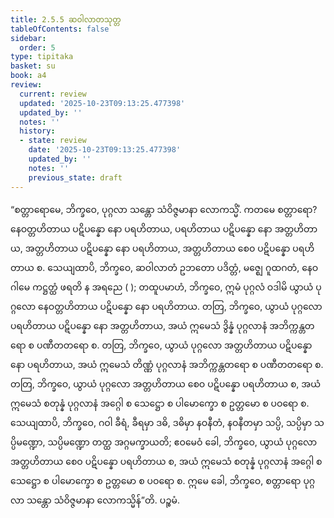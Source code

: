```yaml
---
title: 2.5.5 ဆဝါလာတသုတ္တ
tableOfContents: false
sidebar:
  order: 5
type: tipitaka
basket: su
book: a4
review:
  current: review
  updated: '2025-10-23T09:13:25.477398'
  updated_by: ''
  notes: ''
  history:
  - state: review
    date: '2025-10-23T09:13:25.477398'
    updated_by: ''
    notes: ''
    previous_state: draft
---
```



<ReviewStatus review={frontmatter.review} showDetails={true} />

<HypothesisAnnotation frontmatter={frontmatter} />

<DynamicBreadcrumb />

<Division number="95" book="a4" e="ch" v="15" p="407">

<Paragraph number="638" book="a4">
“စတ္တာရောမေ, ဘိက္ခဝေ, ပုဂ္ဂလာ သန္တော သံဝိဇ္ဇမာနာ လောကသ္မိံ. ကတမေ စတ္တာရော? နေဝတ္တဟိတာယ ပဋိပန္နော နော ပရဟိတာယ, ပရဟိတာယ ပဋိပန္နော နော အတ္တဟိတာယ, အတ္တဟိတာယ ပဋိပန္နော နော ပရဟိတာယ, အတ္တဟိတာယ စေဝ ပဋိပန္နော ပရဟိတာယ စ.
</Paragraph>

<Paragraph number="639" book="a4">
သေယျထာပိ, ဘိက္ခဝေ, ဆဝါလာတံ ဥဘတော ပဒိတ္တံ, မဇ္ဈေ ဂူထဂတံ, နေဝ ဂါမေ ကဋ္ဌတ္ထံ ဖရတိ န အရညေ ( ); တထူပမာဟံ, ဘိက္ခဝေ, ဣမံ ပုဂ္ဂလံ ဝဒါမိ ယွာယံ ပုဂ္ဂလော နေဝတ္တဟိတာယ ပဋိပန္နော နော ပရဟိတာယ.
</Paragraph>

<Paragraph number="640" book="a4">
တတြ, ဘိက္ခဝေ, ယွာယံ ပုဂ္ဂလော ပရဟိတာယ ပဋိပန္နော နော အတ္တဟိတာယ, အယံ ဣမေသံ ဒွိန္နံ ပုဂ္ဂလာနံ အဘိက္ကန္တတရော စ ပဏီတတရော စ. တတြ, ဘိက္ခဝေ, ယွာယံ ပုဂ္ဂလော အတ္တဟိတာယ ပဋိပန္နော နော ပရဟိတာယ, အယံ ဣမေသံ တိဏ္ဏံ ပုဂ္ဂလာနံ အဘိက္ကန္တတရော စ ပဏီတတရော စ. တတြ, ဘိက္ခဝေ, ယွာယံ ပုဂ္ဂလော အတ္တဟိတာယ စေဝ ပဋိပန္နော ပရဟိတာယ စ, အယံ ဣမေသံ စတုန္နံ ပုဂ္ဂလာနံ အဂ္ဂေါ စ သေဋ္ဌော စ ပါမောက္ခော စ ဥတ္တမော စ ပဝရော စ.
</Paragraph>

<Paragraph number="641" book="a4">
သေယျထာပိ, ဘိက္ခဝေ, ဂဝါ ခီရံ, ခီရမှာ ဒဓိ, ဒဓိမှာ နဝနီတံ, နဝနီတမှာ သပ္ပိ, သပ္ပိမှာ သပ္ပိမဏ္ဍော, သပ္ပိမဏ္ဍော တတ္ထ အဂ္ဂမက္ခာယတိ; ဧဝမေဝံ ခေါ, ဘိက္ခဝေ, ယွာယံ ပုဂ္ဂလော အတ္တဟိတာယ စေဝ ပဋိပန္နော ပရဟိတာယ စ, အယံ ဣမေသံ စတုန္နံ ပုဂ္ဂလာနံ အဂ္ဂေါ စ သေဋ္ဌော စ ပါမောက္ခော စ ဥတ္တမော စ ပဝရော စ. ဣမေ ခေါ, ဘိက္ခဝေ, စတ္တာရော ပုဂ္ဂလာ သန္တော သံဝိဇ္ဇမာနာ လောကသ္မိန်”တိ.

</Paragraph>
</Division>

<Paragraph number="642" type="center" book="a4">
ပဉ္စမံ.
</Paragraph>